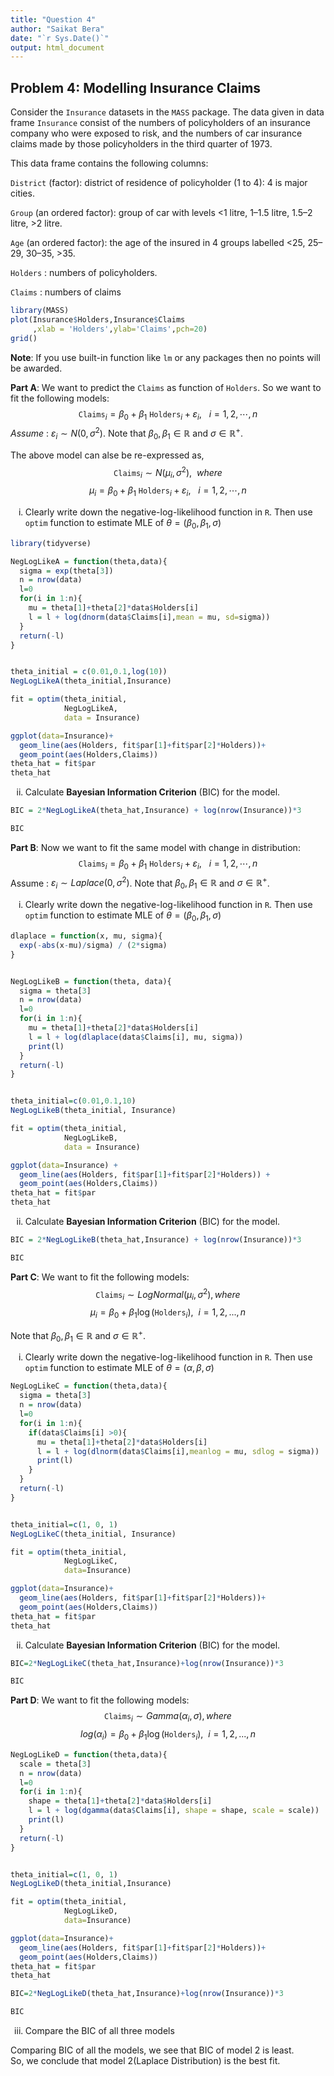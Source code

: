 ```yaml
---
title: "Question 4"
author: "Saikat Bera"
date: "`r Sys.Date()`"
output: html_document
---
```


## Problem 4: Modelling Insurance Claims

Consider the `Insurance` datasets in the `MASS` package. The data given in data frame `Insurance` consist of the numbers of policyholders of an insurance company who were exposed to risk, and the numbers of car insurance claims made by those policyholders in the third quarter of 1973.

This data frame contains the following columns:

`District` (factor): district of residence of policyholder (1 to 4): 4 is major cities.

`Group` (an ordered factor): group of car with levels <1 litre, 1–1.5 litre, 1.5–2 litre, >2 litre.

`Age` (an ordered factor): the age of the insured in 4 groups labelled <25, 25–29, 30–35, >35.

`Holders` : numbers of policyholders.

`Claims` : numbers of claims

```r
library(MASS)
plot(Insurance$Holders,Insurance$Claims
     ,xlab = 'Holders',ylab='Claims',pch=20)
grid()
```

**Note**: If you use built-in function like `lm` or any packages then no points will be awarded.

**Part A**: We want to predict the `Claims` as function of `Holders`. So we want to fit the following models:
$$
\texttt{Claims}_i=\beta_0 + \beta_1~\texttt{Holders}_i + \varepsilon_i,~~~i=1,2,\cdots,n
$$
*Assume* : $\varepsilon_i\sim N(0,\sigma^2)$. Note that $\beta_0,\beta_1 \in\mathbb{R}$ and $\sigma \in \mathbb{R}^{+}$.

The above model can alse be re-expressed as,
$$
\texttt{Claims}_i\sim N(\mu_i,\sigma^2),~~where
$$
$$
\mu_i =\beta_0 + \beta_1~\texttt{Holders}_i + \varepsilon_i,~~~i=1,2,\cdots,n
$$


(i) Clearly write down the negative-log-likelihood function in `R`. Then use `optim` function to estimate MLE of $\theta=(\beta_0,\beta_1,\sigma)$  

```r
library(tidyverse)
```


```r
NegLogLikeA = function(theta,data){
  sigma = exp(theta[3])
  n = nrow(data)
  l=0
  for(i in 1:n){
    mu = theta[1]+theta[2]*data$Holders[i]
    l = l + log(dnorm(data$Claims[i],mean = mu, sd=sigma))
  }
  return(-l)
}


theta_initial = c(0.01,0.1,log(10))
NegLogLikeA(theta_initial,Insurance)

fit = optim(theta_initial,
            NegLogLikeA,
            data = Insurance)
```


```r
ggplot(data=Insurance)+
  geom_line(aes(Holders, fit$par[1]+fit$par[2]*Holders))+
  geom_point(aes(Holders,Claims))
theta_hat = fit$par
theta_hat
```


(ii) Calculate **Bayesian Information Criterion** (BIC) for the model.   

```r
BIC = 2*NegLogLikeA(theta_hat,Insurance) + log(nrow(Insurance))*3
```


```r
BIC
```


**Part B**: Now we want to fit the same model with change in distribution:
$$
\texttt{Claims}_i=\beta_0 + \beta_1~\texttt{Holders}_i + \varepsilon_i,~~~i=1,2,\cdots,n
$$
  Assume : $\varepsilon_i\sim Laplace(0,\sigma^2)$. Note that $\beta_0,\beta_1 \in\mathbb{R}$ and $\sigma \in \mathbb{R}^{+}$.

(i) Clearly write down the negative-log-likelihood function in `R`. Then use `optim` function to estimate MLE of $\theta=(\beta_0,\beta_1,\sigma)$

```r
dlaplace = function(x, mu, sigma){
  exp(-abs(x-mu)/sigma) / (2*sigma)
}


NegLogLikeB = function(theta, data){
  sigma = theta[3]
  n = nrow(data)
  l=0
  for(i in 1:n){
    mu = theta[1]+theta[2]*data$Holders[i]
    l = l + log(dlaplace(data$Claims[i], mu, sigma))
    print(l)
  }
  return(-l)
}


theta_initial=c(0.01,0.1,10)
NegLogLikeB(theta_initial, Insurance)

fit = optim(theta_initial,
            NegLogLikeB,
            data = Insurance)
```


```r
ggplot(data=Insurance) +
  geom_line(aes(Holders, fit$par[1]+fit$par[2]*Holders)) +
  geom_point(aes(Holders,Claims))
theta_hat = fit$par
theta_hat

```


(ii) Calculate **Bayesian Information Criterion** (BIC) for the model.   

```r
BIC = 2*NegLogLikeB(theta_hat,Insurance) + log(nrow(Insurance))*3
```


```r
BIC
```


**Part C**: We want to fit the following models:
$$
\texttt{Claims}_i\sim LogNormal(\mu_i,\sigma^2), where
$$
$$
\mu_i=\beta_0 + \beta_1 \log(\texttt{Holders}_i), ~~i=1,2,...,n
$$

Note that $\beta_0,\beta_1 \in\mathbb{R}$ and $\sigma \in \mathbb{R}^{+}$.

(i) Clearly write down the negative-log-likelihood function in `R`. Then use `optim` function to estimate MLE of $\theta=(\alpha,\beta,\sigma)$    

```r
NegLogLikeC = function(theta,data){
  sigma = theta[3]
  n = nrow(data)
  l=0
  for(i in 1:n){
    if(data$Claims[i] >0){
      mu = theta[1]+theta[2]*data$Holders[i]
      l = l + log(dlnorm(data$Claims[i],meanlog = mu, sdlog = sigma))
      print(l)
    }
  }
  return(-l)
}


theta_initial=c(1, 0, 1)
NegLogLikeC(theta_initial, Insurance)

fit = optim(theta_initial,
            NegLogLikeC,
            data=Insurance)
```


```r
ggplot(data=Insurance)+
  geom_line(aes(Holders, fit$par[1]+fit$par[2]*Holders))+
  geom_point(aes(Holders,Claims))
theta_hat = fit$par
theta_hat
```


(ii) Calculate **Bayesian Information Criterion** (BIC) for the model.    

```r
BIC=2*NegLogLikeC(theta_hat,Insurance)+log(nrow(Insurance))*3
```


```r
BIC
```


**Part D**: We want to fit the following models:
$$
\texttt{Claims}_i\sim Gamma(\alpha_i,\sigma), where
$$
$$
log(\alpha_i)=\beta_0 + \beta_1 \log(\texttt{Holders}_i), ~~i=1,2,...,n
$$

```r
NegLogLikeD = function(theta,data){
  scale = theta[3]
  n = nrow(data)
  l=0
  for(i in 1:n){
    shape = theta[1]+theta[2]*data$Holders[i]
    l = l + log(dgamma(data$Claims[i], shape = shape, scale = scale))
    print(l)
  }
  return(-l)
}


theta_initial=c(1, 0, 1)
NegLogLikeD(theta_initial,Insurance)

fit = optim(theta_initial,
            NegLogLikeD,
            data=Insurance)
```


```r
ggplot(data=Insurance)+
  geom_line(aes(Holders, fit$par[1]+fit$par[2]*Holders))+
  geom_point(aes(Holders,Claims))
theta_hat = fit$par
theta_hat
```

```r
BIC=2*NegLogLikeD(theta_hat,Insurance)+log(nrow(Insurance))*3
```


```r
BIC
```


(iii) Compare the BIC of all three models

Comparing BIC of all the models, we see that BIC of model 2 is least.    
So, we conclude that model 2(Laplace Distribution) is the best fit.
